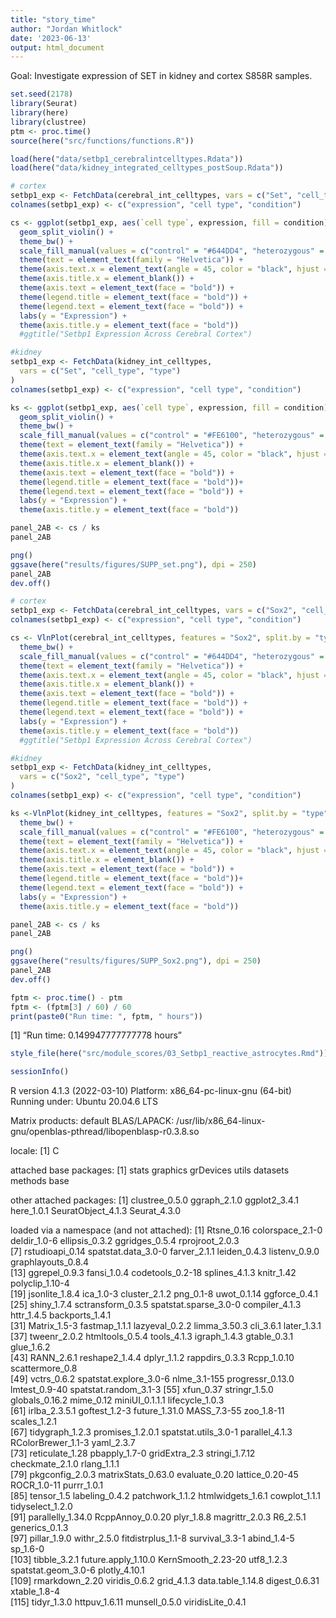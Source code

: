 ```yaml
---
title: "story_time"
author: "Jordan Whitlock"
date: '2023-06-13'
output: html_document
---
```


Goal: Investigate expression of SET in kidney and cortex S858R samples. 

```r
set.seed(2178)
library(Seurat)
library(here)
library(clustree)
ptm <- proc.time()
source(here("src/functions/functions.R"))
```


```r
load(here("data/setbp1_cerebralintcelltypes.Rdata"))
load(here("data/kidney_integrated_celltypes_postSoup.Rdata"))
```

```r
# cortex
setbp1_exp <- FetchData(cerebral_int_celltypes, vars = c("Set", "cell_type", "type"))
colnames(setbp1_exp) <- c("expression", "cell type", "condition")

cs <- ggplot(setbp1_exp, aes(`cell type`, expression, fill = condition)) +
  geom_split_violin() +
  theme_bw() +
  scale_fill_manual(values = c("control" = "#644DD4", "heterozygous" = "#5F9EFD")) + 
  theme(text = element_text(family = "Helvetica")) +
  theme(axis.text.x = element_text(angle = 45, color = "black", hjust = 1)) + 
  theme(axis.title.x = element_blank()) + 
  theme(axis.text = element_text(face = "bold")) +
  theme(legend.title = element_text(face = "bold")) +
  theme(legend.text = element_text(face = "bold")) +
  labs(y = "Expression") +
  theme(axis.title.y = element_text(face = "bold"))
  #ggtitle("Setbp1 Expression Across Cerebral Cortex")

#kidney
setbp1_exp <- FetchData(kidney_int_celltypes,
  vars = c("Set", "cell_type", "type")
)
colnames(setbp1_exp) <- c("expression", "cell type", "condition")

ks <- ggplot(setbp1_exp, aes(`cell type`, expression, fill = condition)) +
  geom_split_violin() +
  theme_bw() +
  scale_fill_manual(values = c("control" = "#FE6100", "heterozygous" = "#FFB000")) + 
  theme(text = element_text(family = "Helvetica")) +
  theme(axis.text.x = element_text(angle = 45, color = "black", hjust = 1)) + 
  theme(axis.title.x = element_blank()) +
  theme(axis.text = element_text(face = "bold")) + 
  theme(legend.title = element_text(face = "bold"))+
  theme(legend.text = element_text(face = "bold")) +
  labs(y = "Expression") +
  theme(axis.title.y = element_text(face = "bold"))

panel_2AB <- cs / ks
panel_2AB

png()
ggsave(here("results/figures/SUPP_set.png"), dpi = 250)
panel_2AB
dev.off()
```

```r
# cortex
setbp1_exp <- FetchData(cerebral_int_celltypes, vars = c("Sox2", "cell_type", "type"))
colnames(setbp1_exp) <- c("expression", "cell type", "condition")

cs <- VlnPlot(cerebral_int_celltypes, features = "Sox2", split.by = "type", pt.size = 0) +
  theme_bw() +
  scale_fill_manual(values = c("control" = "#644DD4", "heterozygous" = "#5F9EFD")) + 
  theme(text = element_text(family = "Helvetica")) +
  theme(axis.text.x = element_text(angle = 45, color = "black", hjust = 1)) + 
  theme(axis.title.x = element_blank()) + 
  theme(axis.text = element_text(face = "bold")) +
  theme(legend.title = element_text(face = "bold")) +
  theme(legend.text = element_text(face = "bold")) +
  labs(y = "Expression") +
  theme(axis.title.y = element_text(face = "bold"))
  #ggtitle("Setbp1 Expression Across Cerebral Cortex")

#kidney
setbp1_exp <- FetchData(kidney_int_celltypes,
  vars = c("Sox2", "cell_type", "type")
)
colnames(setbp1_exp) <- c("expression", "cell type", "condition")

ks <-VlnPlot(kidney_int_celltypes, features = "Sox2", split.by = "type", pt.size = 0) +
  theme_bw() +
  scale_fill_manual(values = c("control" = "#FE6100", "heterozygous" = "#FFB000")) + 
  theme(text = element_text(family = "Helvetica")) +
  theme(axis.text.x = element_text(angle = 45, color = "black", hjust = 1)) + 
  theme(axis.title.x = element_blank()) +
  theme(axis.text = element_text(face = "bold")) + 
  theme(legend.title = element_text(face = "bold"))+
  theme(legend.text = element_text(face = "bold")) +
  labs(y = "Expression") +
  theme(axis.title.y = element_text(face = "bold"))

panel_2AB <- cs / ks
panel_2AB

png()
ggsave(here("results/figures/SUPP_Sox2.png"), dpi = 250)
panel_2AB
dev.off()
```



```r
fptm <- proc.time() - ptm
fptm <- (fptm[3] / 60) / 60
print(paste0("Run time: ", fptm, " hours"))
```
[1] "Run time: 0.149947777777778 hours"

```r
style_file(here("src/module_scores/03_Setbp1_reactive_astrocytes.Rmd")) # Note: lintr was run as well
```

```r
sessionInfo()
```
R version 4.1.3 (2022-03-10)
Platform: x86_64-pc-linux-gnu (64-bit)
Running under: Ubuntu 20.04.6 LTS

Matrix products: default
BLAS/LAPACK: /usr/lib/x86_64-linux-gnu/openblas-pthread/libopenblasp-r0.3.8.so

locale:
[1] C

attached base packages:
[1] stats     graphics  grDevices utils     datasets  methods   base     

other attached packages:
[1] clustree_0.5.0     ggraph_2.1.0       ggplot2_3.4.1      here_1.0.1         SeuratObject_4.1.3 Seurat_4.3.0      

loaded via a namespace (and not attached):
  [1] Rtsne_0.16             colorspace_2.1-0       deldir_1.0-6           ellipsis_0.3.2         ggridges_0.5.4         rprojroot_2.0.3       
  [7] rstudioapi_0.14        spatstat.data_3.0-0    farver_2.1.1           leiden_0.4.3           listenv_0.9.0          graphlayouts_0.8.4    
 [13] ggrepel_0.9.3          fansi_1.0.4            codetools_0.2-18       splines_4.1.3          knitr_1.42             polyclip_1.10-4       
 [19] jsonlite_1.8.4         ica_1.0-3              cluster_2.1.2          png_0.1-8              uwot_0.1.14            ggforce_0.4.1         
 [25] shiny_1.7.4            sctransform_0.3.5      spatstat.sparse_3.0-0  compiler_4.1.3         httr_1.4.5             backports_1.4.1       
 [31] Matrix_1.5-3           fastmap_1.1.1          lazyeval_0.2.2         limma_3.50.3           cli_3.6.1              later_1.3.1           
 [37] tweenr_2.0.2           htmltools_0.5.4        tools_4.1.3            igraph_1.4.3           gtable_0.3.1           glue_1.6.2            
 [43] RANN_2.6.1             reshape2_1.4.4         dplyr_1.1.2            rappdirs_0.3.3         Rcpp_1.0.10            scattermore_0.8       
 [49] vctrs_0.6.2            spatstat.explore_3.0-6 nlme_3.1-155           progressr_0.13.0       lmtest_0.9-40          spatstat.random_3.1-3 
 [55] xfun_0.37              stringr_1.5.0          globals_0.16.2         mime_0.12              miniUI_0.1.1.1         lifecycle_1.0.3       
 [61] irlba_2.3.5.1          goftest_1.2-3          future_1.31.0          MASS_7.3-55            zoo_1.8-11             scales_1.2.1          
 [67] tidygraph_1.2.3        promises_1.2.0.1       spatstat.utils_3.0-1   parallel_4.1.3         RColorBrewer_1.1-3     yaml_2.3.7            
 [73] reticulate_1.28        pbapply_1.7-0          gridExtra_2.3          stringi_1.7.12         checkmate_2.1.0        rlang_1.1.1           
 [79] pkgconfig_2.0.3        matrixStats_0.63.0     evaluate_0.20          lattice_0.20-45        ROCR_1.0-11            purrr_1.0.1           
 [85] tensor_1.5             labeling_0.4.2         patchwork_1.1.2        htmlwidgets_1.6.1      cowplot_1.1.1          tidyselect_1.2.0      
 [91] parallelly_1.34.0      RcppAnnoy_0.0.20       plyr_1.8.8             magrittr_2.0.3         R6_2.5.1               generics_0.1.3        
 [97] pillar_1.9.0           withr_2.5.0            fitdistrplus_1.1-8     survival_3.3-1         abind_1.4-5            sp_1.6-0              
[103] tibble_3.2.1           future.apply_1.10.0    KernSmooth_2.23-20     utf8_1.2.3             spatstat.geom_3.0-6    plotly_4.10.1         
[109] rmarkdown_2.20         viridis_0.6.2          grid_4.1.3             data.table_1.14.8      digest_0.6.31          xtable_1.8-4          
[115] tidyr_1.3.0            httpuv_1.6.11          munsell_0.5.0          viridisLite_0.4.1     